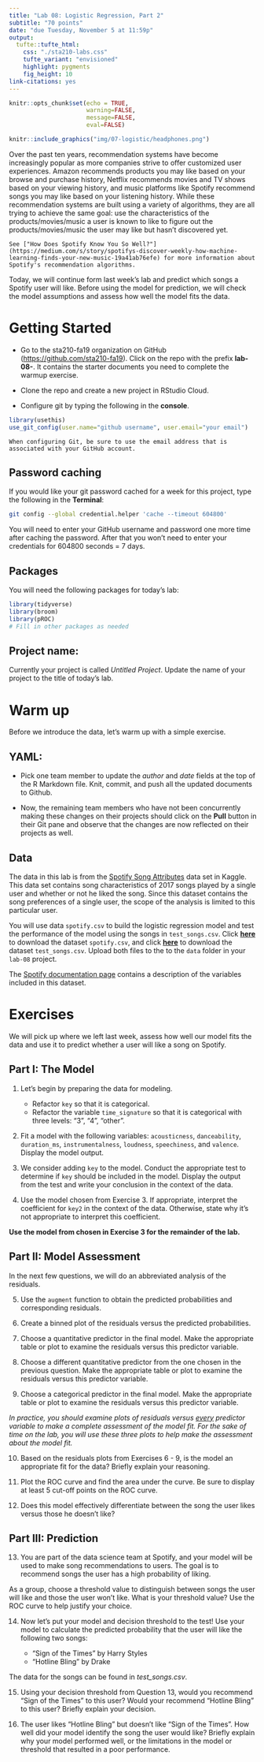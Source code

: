 ```yaml
---
title: "Lab 08: Logistic Regression, Part 2"
subtitle: "70 points"
date: "due Tuesday, November 5 at 11:59p"
output: 
  tufte::tufte_html:
    css: "./sta210-labs.css"
    tufte_variant: "envisioned"
    highlight: pygments
    fig_height: 10
link-citations: yes
---
```



```r
knitr::opts_chunk$set(echo = TRUE,
                      warning=FALSE, 
                      message=FALSE, 
                      eval=FALSE)
```

```r
knitr::include_graphics("img/07-logistic/headphones.png")
```

Over the past ten years, recommendation systems have become increasingly popular as more companies strive to offer customized user experiences. Amazon recommends products you may like based on your browse and purchase history, Netflix recommends movies and TV shows based on your viewing history, and music platforms like Spotify recommend songs you may like based on your listening history. While these recommendation systems are built using a variety of algorithms, they are all trying to achieve the same goal: use the characteristics of the products/movies/music a user is known to like to figure out the products/movies/music the user may like but hasn't discovered yet. 

```marginfigure
See ["How Does Spotify Know You So Well?"](https://medium.com/s/story/spotifys-discover-weekly-how-machine-learning-finds-your-new-music-19a41ab76efe) for more information about Spotify's recommendation algorithms.
```

Today, we will continue form last week's lab and predict which songs a Spotify user will like. Before using the model for prediction, we will check the model assumptions and assess how well the model fits the data.

# Getting Started 

- Go to the sta210-fa19 organization on GitHub ([https://github.com/sta210-fa19](https://github.com/sta210-fa19)). Click on the repo with the prefix **lab-08-**. It contains the starter documents you need to complete the warmup exercise. 

- Clone the repo and create a new project in RStudio Cloud. 

- Configure git by typing the following in the **console**.

```r
library(usethis)
use_git_config(user.name="github username", user.email="your email")
```

```marginfigure
When configuring Git, be sure to use the email address that is associated with your GitHub account.
```

## Password caching

If you would like your git password cached for a week for this project, type the following in the **Terminal**:

```bash
git config --global credential.helper 'cache --timeout 604800'
```

You will need to enter your GitHub username and password one more time after caching the password. After that you won't need to enter your credentials for 604800 seconds = 7 days.


## Packages

You will need the following packages for today's lab: 

```r
library(tidyverse)
library(broom)
library(pROC)
# Fill in other packages as needed
```

## Project name: 

Currently your project is called *Untitled Project*. Update the name of your project to the title of today's lab.

# Warm up

Before we introduce the data, let's warm up with a simple exercise.

## YAML: 

- Pick one team member to update the *author* and *date* fields at the top of the R Markdown file. Knit, commit, and push all the updated documents to Github.

- Now, the remaining team members who have not been concurrently making these changes on their projects should click on the **Pull** button in their Git pane and observe that the changes are now reflected on their projects as well.

## Data

The data in this lab is from the [Spotify Song Attributes](https://www.kaggle.com/geomack/spotifyclassification) data set in Kaggle. This data set contains song characteristics of 2017 songs played by a single user and whether or not he liked the song. Since this dataset contains the song preferences of a single user, the scope of the analysis is limited to this particular user.

You will use data `spotify.csv` to build the logistic regression model and test the performance of the model using the songs in `test_songs.csv`. 
Click [**here**](https://www2.stat.duke.edu/courses/Fall19/sta210.001/labs/data/spotify.csv) to download the dataset  `spotify.csv`, and click [**here**](https://www2.stat.duke.edu/courses/Fall19/sta210.001/labs/data/test_songs.csv) to download the dataset `test_songs.csv`. Upload both files to the to the `data` folder in your `lab-08` project.  

The  [Spotify documentation page](https://developer.spotify.com/documentation/web-api/reference/tracks/get-audio-features/) contains a description of the variables included in this dataset.

# Exercises

We will pick up where we left last week, assess how well our model fits the data and use it to predict whether a user will like a song on Spotify. 

## Part I: The Model 

1. Let's begin by preparing the data for modeling. 

    - Refactor `key` so that it is categorical.
    - Refactor the variable `time_signature` so that it is categorical with three levels: "3", "4", "other".
  

2. Fit a model with the following variables: `acousticness`, `danceability`, `duration_ms`, `instrumentalness`, `loudness`, `speechiness`, and `valence`. Display the model output.

3. We consider adding `key` to the model. Conduct the appropriate test to determine if `key` should be included in the model. Display the output from the test and write your conclusion in the context of the data.

4. Use the model chosen from Exercise 3. If appropriate, interpret the coefficient for `key2` in the context of the data. Otherwise, state why it's not appropriate to interpret this coefficient.

**Use the model from chosen in Exercise 3 for the remainder of the lab.**

## Part II: Model Assessment

In the next few questions, we will do an abbreviated analysis of the residuals. 

5. Use the `augment` function to obtain the predicted probabilities and corresponding residuals. 

6. Create a binned plot of the residuals versus the predicted probabilities.

7. Choose a quantitative predictor in the final model. Make the appropriate table or plot to examine the residuals versus this predictor variable.

8. Choose a different quantitative predictor from the one chosen in the previous question. Make the appropriate table or plot to examine the residuals versus this predictor variable.

9. Choose a categorical predictor in the final model. Make the appropriate table or plot to examine the residuals versus this predictor variable.

*In practice, you should examine plots of residuals versus <u>every</u> predictor variable to make a complete assessment of the model fit. For the sake of time on the lab, you will use these three plots to help make the assessment about the model fit.*

10. Based on the residuals plots from Exercises 6 - 9, is the model an appropriate fit for the data? Briefly explain your reasoning. 

11. Plot the ROC curve and find the area under the curve. Be sure to display at least 5 cut-off points on the ROC curve. 

12. Does this model effectively differentiate between the song the user likes versus those he doesn't like? 

## Part III: Prediction

13. You are part of the data science team at Spotify, and your model will be used to make song recommendations to users. The goal is to recommend songs the user has a high probability of liking. 

As a group, choose a threshold value to distinguish between songs the user will like and those the user won't like. What is your threshold value? Use the ROC curve to help justify your choice. 

14. Now let's put your model and decision threshold to the test! Use your model to calculate the predicted probability that the user will like the following two songs:
 
    - "Sign of the Times" by Harry Styles
    - "Hotline Bling" by Drake
    
The data for the songs can be found in *test_songs.csv*. 

15. Using your decision threshold from Question 13, would you recommend "Sign of the Times" to this user? Would your recommend "Hotline Bling" to this user? Briefly explain your decision.

16. The user likes "Hotline Bling" but doesn't like "Sign of the Times". How well did your model identify the song the user would like? Briefly explain why your model performed well, or the limitations in the model or threshold that resulted in a poor performance.
